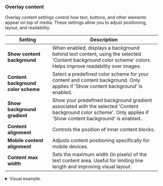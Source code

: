 ### Overlay content

Overlay content settings control how text, buttons, and other elements appear on top of media. These settings allow you to adjust positioning, layout, and readability.

| Setting                       | Description |
|-------------------------------|-------------|
| **Show content background**   | When enabled, displays a background behind text content, using the selected 'Content background color scheme' colors. Helps improve readability over images. |
| **Content background color scheme**   | Select a predefined color scheme for your content and content background. Only applies if 'Show content background' is enabled. |
| **Show background gradient**   | Show your predefined background gradient associated with the selected 'Content background color scheme'. Only applies if 'Show content background' is enabled.. |
| **Content alignment**         | Controls the position of inner content blocks. |
| **Mobile content alignment**  | Adjusts content positioning specifically for mobile devices. |
| **Content max width**         | Sets the maximum width (in pixels) of the text content area. Useful for limiting line length and improving visual layout. |

<details>
  <summary>Visual example.</summary>

  ![Overlay content settings in action](./img/shared-overlay-content.gif)
</details>
